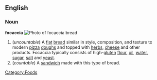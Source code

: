 {{wikipedia}} 
==English==
===Noun===

'''focaccia'''
[[Image:focaccia.png|thumb|Photo of focaccia bread]]
#(''uncountable'') A [[flat]] [[bread]] similar in style, composition, and texture to modern [[pizza]] [[dough]]s and topped with [[herb]]s, [[cheese]] and other products.  Focaccia typically consists of high-[[gluten]] [[flour]], [[oil]], [[water]], [[sugar]], [[salt]] and [[yeast]].
#(''countable'') A [[sandwich]] made with this type of bread.

[[Category:Foods]]